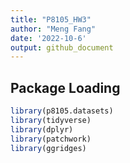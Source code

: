 ```yaml
---
title: "P8105_HW3"
author: "Meng Fang"
date: '2022-10-6'
output: github_document
---
```


## Package Loading

```r
library(p8105.datasets)
library(tidyverse)
library(dplyr)
library(patchwork)
library(ggridges)
```
